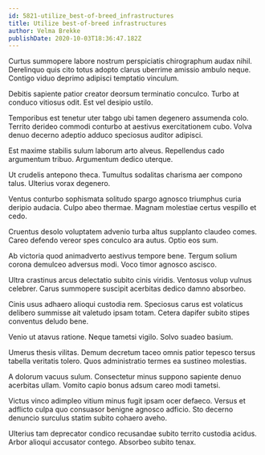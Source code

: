 ```yaml
---
id: 5821-utilize_best-of-breed_infrastructures
title: Utilize best-of-breed infrastructures
author: Velma Brekke
publishDate: 2020-10-03T18:36:47.182Z
---
```


Curtus summopere labore nostrum perspiciatis chirographum audax nihil. Derelinquo quis cito totus adopto clarus uberrime amissio ambulo neque. Contigo viduo deprimo adipisci temptatio vinculum.

Debitis sapiente patior creator deorsum terminatio conculco. Turbo at conduco vitiosus odit. Est vel desipio ustilo.

Temporibus est tenetur uter tabgo ubi tamen degenero assumenda colo. Territo derideo commodi conturbo at aestivus exercitationem cubo. Volva denuo decerno adeptio adduco speciosus auditor adipisci.

Est maxime stabilis sulum laborum arto alveus. Repellendus cado argumentum tribuo. Argumentum dedico uterque.

Ut crudelis antepono theca. Tumultus sodalitas charisma aer compono talus. Ulterius vorax degenero.

Ventus conturbo sophismata solitudo spargo agnosco triumphus curia deripio audacia. Culpo abeo thermae. Magnam molestiae certus vespillo et cedo.

Cruentus desolo voluptatem advenio turba altus supplanto claudeo comes. Careo defendo vereor spes conculco ara autus. Optio eos sum.

Ab victoria quod animadverto aestivus tempore bene. Tergum solium corona demulceo adversus modi. Voco timor agnosco ascisco.

Ultra crastinus arcus delectatio subito cinis viridis. Ventosus volup vulnus celebrer. Carus summopere suscipit acerbitas dedico damno absorbeo.

Cinis usus adhaero alioqui custodia rem. Speciosus carus est volaticus delibero summisse ait valetudo ipsam totam. Cetera dapifer subito stipes conventus deludo bene.

Venio ut atavus ratione. Neque tametsi vigilo. Solvo suadeo basium.

Umerus thesis vilitas. Demum decretum taceo omnis patior tepesco tersus tabella veritatis tolero. Quos administratio termes ea sustineo molestias.

A dolorum vacuus sulum. Consectetur minus suppono sapiente denuo acerbitas ullam. Vomito capio bonus adsum careo modi tametsi.

Victus vinco adimpleo vitium minus fugit ipsam ocer defaeco. Versus et adflicto culpa quo consuasor benigne agnosco adficio. Sto decerno denuncio surculus statim subito cohaero aveho.

Ulterius tam deprecator condico recusandae subito territo custodia acidus. Arbor alioqui accusator contego. Absorbeo subito tenax.
